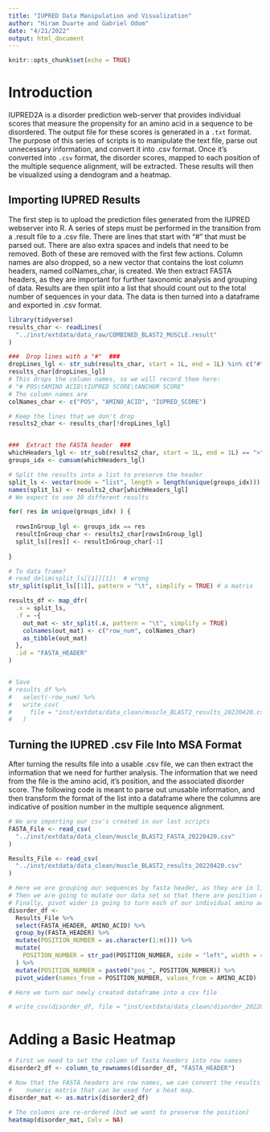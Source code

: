 ```yaml
---
title: "IUPRED Data Manipulation and Visualization"
author: "Hiram Duarte and Gabriel Odom"
date: "4/21/2022"
output: html_document
---
```


```r
knitr::opts_chunk$set(echo = TRUE)
```



# Introduction
IUPRED2A is a disorder prediction web-server that provides individual scores that measure the propensity for an amino acid in a sequence to be disordered. The output file for these scores is generated in a `.txt` format. The purpose of this series of scripts is to manipulate the text file, parse out unnecessary information, and convert it into .csv format. Once it's converted into `.csv` format, the disorder scores, mapped to each position of the multiple sequence alignment, will be extracted. These results will then be visualized using a dendogram and a heatmap.


## Importing IUPRED Results
The first step is to upload the prediction files generated from the IUPRED
webserver into R. A series of steps must be performed in the transition from a
.result file to a .csv file. There are lines that start with "#" that must be
parsed out. There are also extra spaces and indels that need to be removed. 
Both of these are removed with the first few actions. Column names are also
dropped, so a new vector that contains the lost column headers, named 
colNames_char, is created. We then extract FASTA headers, as they are important
for further taxonomic analysis and grouping of data. Results are then split into
a list that should count out to the total number of sequences in your data. The
data is then turned into a dataframe and exported in .csv format.

```r
library(tidyverse)
results_char <- readLines(
  "../inst/extdata/data_raw/COMBINED_BLAST2_MUSCLE.result"
)

###  Drop lines with a "#"  ###
dropLines_lgl <- str_sub(results_char, start = 1L, end = 1L) %in% c("#", "")
results_char[dropLines_lgl]
# This drops the column names, so we will record them here:
# "# POS\tAMINO ACID\tIUPRED SCORE\tANCHOR SCORE"
# The column names are
colNames_char <- c("POS", "AMINO_ACID", "IUPRED_SCORE")

# Keep the lines that we don't drop
results2_char <- results_char[!dropLines_lgl]


###  Extract the FASTA header  ###
whichHeaders_lgl <- str_sub(results2_char, start = 1L, end = 1L) == ">"
groups_idx <- cumsum(whichHeaders_lgl)

# Split the results into a list to preserve the header
split_ls <- vector(mode = "list", length = length(unique(groups_idx)))
names(split_ls) <- results2_char[whichHeaders_lgl]
# We expect to see 30 different results

for( res in unique(groups_idx) ) {
  
  rowsInGroup_lgl <- groups_idx == res
  resultInGroup_char <- results2_char[rowsInGroup_lgl]
  split_ls[[res]] <- resultInGroup_char[-1]
  
}

# To data frame?
# read_delim(split_ls[[1]][1])  # wrong
str_split(split_ls[[1]], pattern = "\t", simplify = TRUE) # a matrix

results_df <- map_dfr(
  .x = split_ls,
  .f = ~{
    out_mat <- str_split(.x, pattern = "\t", simplify = TRUE)
    colnames(out_mat) <- c("row_num", colNames_char)
    as_tibble(out_mat)
  },
  .id = "FASTA_HEADER"
)


# Save
# results_df %>% 
#   select(-row_num) %>% 
#   write_csv(
#     file = "inst/extdata/data_clean/muscle_BLAST2_results_20220420.csv"
#   )
```

## Turning the IUPRED .csv File Into MSA Format

  After turning the results file into a usable .csv file, we can then extract
the information that we need for further analysis. The information that we need
from the file is the amino acid, it's position, and the associated disorder
score. The following code is meant to parse out unusable information, and then
transform the format of the list into a dataframe where the columns are
indicative of position number in the multiple sequence alignment.

```r
# We are importing our csv's created in our last scripts
FASTA_File <- read_csv(
  "../inst/extdata/data_clean/muscle_BLAST2_FASTA_20220420.csv"
)

Results_File <- read_csv(
  "../inst/extdata/data_clean/muscle_BLAST2_results_20220420.csv"
)

# Here we are grouping our sequences by fasta header, as they are in list format.
# Then we are going to mutate our data set so that there are position numbers that are tied to our amino acids
# Finally, pivot wider is going to turn each of our individual amino acids into columns.
disorder_df <- 
  Results_File %>%
  select(FASTA_HEADER, AMINO_ACID) %>%
  group_by(FASTA_HEADER) %>%
  mutate(POSITION_NUMBER = as.character(1:n())) %>% 
  mutate(
    POSITION_NUMBER = str_pad(POSITION_NUMBER, side = "left", width = 4, pad = "0")
  ) %>% 
  mutate(POSITION_NUMBER = paste0("pos_", POSITION_NUMBER)) %>% 
  pivot_wider(names_from = POSITION_NUMBER, values_from = AMINO_ACID)

# Here we turn our newly created dataframe into a csv file

# write_csv(disorder_df, file = "inst/extdata/data_clean/disorder_20220420.csv")
```


# Adding a Basic Heatmap

```r
# First we need to set the column of fasta headers into row names
disorder2_df <- column_to_rownames(disorder_df, "FASTA_HEADER")

# Now that the FASTA headers are row names, we can convert the results into a
#    numeric matrix that can be used for a heat map.
disorder_mat <- as.matrix(disorder2_df)

# The columns are re-ordered (but we want to preserve the position)
heatmap(disorder_mat, Colv = NA)
```

